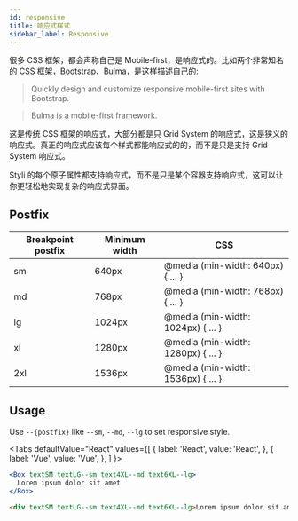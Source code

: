 ```yaml
---
id: responsive
title: 响应式样式
sidebar_label: Responsive
---
```



很多 CSS 框架，都会声称自己是 Mobile-first，是响应式的。比如两个非常知名的 CSS 框架，Bootstrap、Bulma，是这样描述自己的:

> Quickly design and customize responsive mobile-first sites with Bootstrap.

> Bulma is a mobile-first framework.

这是传统 CSS 框架的响应式，大部分都是只 Grid System 的响应式，这是狭义的响应式。真正的响应式应该每个样式都能响应式的的，而不是只是支持 Grid System 响应式。

Styli 的每个原子属性都支持响应式，而不是只是某个容器支持响应式，这可以让你更轻松地实现复杂的响应式界面。

## Postfix

| Breakpoint postfix | Minimum width | CSS                                |
| ------------------ | ------------- | ---------------------------------- |
| sm                 | 640px         | @media (min-width: 640px) { ... }  |
| md                 | 768px         | @media (min-width: 768px) { ... }  |
| lg                 | 1024px        | @media (min-width: 1024px) { ... } |
| xl                 | 1280px        | @media (min-width: 1280px) { ... } |
| 2xl                | 1536px        | @media (min-width: 1536px) { ... } |

## Usage

Use `--{postfix}` like `--sm`, `--md`, `--lg` to set responsive style.

<Tabs
  defaultValue="React"
  values={[
    { label: 'React', value: 'React', },
    { label: 'Vue', value: 'Vue', },
  ]
}>
<TabItem value="React">

```jsx live
<Box textSM textLG--sm text4XL--md text6XL--lg>
  Lorem ipsum dolor sit amet
</Box>
```

</TabItem>
<TabItem value="Vue">

```html
<div textSM textLG--sm text4XL--md text6XL--lg>Lorem ipsum dolor sit amet</div>
```

</TabItem>
</Tabs>
